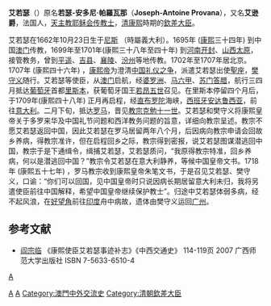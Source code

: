 {{No footnotes|time=2020-05-25T20:47:12+00:00}}
{{NoteTA
|G1=Popes
}}
'''艾若瑟'''（{{bd|1662年|10月17日|1720年|2月7日}}）原名'''若瑟-安多尼·帕羅瓦那'''（'''Joseph-Antoine Provana'''），又名'''艾逊爵'''，法国人，[[天主教|天主教]][[耶稣会|耶稣会]][[传教士|传教士]]，[[清|清]][[康熙|康熙]]時期的[[欽差大臣|欽差大臣]]。

艾若瑟在1662年10月23日生于[[尼斯|尼斯]] （時屬義大利）。1695年 ([[康熙|康熙]]三十四年) 到中国[[澳门|澳门]]传教，1699年至1701年(康熙三十八年至四十年) 到[[河南|河南]][[开封|开封]]、[[山西|山西]][[太原|太原]]，接管教务，曾到[[平遥|平遥]]、[[吉县|吉县]]、[[襄陵|襄陵]]、[[汾州|汾州]]等地传教。1702年至1707年居北京。1707年 (康熙四十六年) ，[[康熙帝|康熙帝]]为澄清[[中国礼仪之争|中国礼仪之争]]，派遣艾若瑟出使[[聖座|聖座]]，[[樊守义|樊守义]]随行。艾若瑟等使臣，从[[澳门|澳门]]启航，经[[婆罗洲|婆罗洲]]、[[马六甲|马六甲]]、[[苏门答腊|苏门答腊]]，航行三四月抵达[[葡萄牙|葡萄牙]]首都[[里斯本|里斯本]]，获葡萄牙国王[[若昂五世|若昂五世]]召见。在里斯本停留四个月后，于1709年(康熙四十八年) 正月再启程，经[[直布罗陀|直布罗陀]]海峡，[[西班牙|西班牙]][[安达鲁西亚|安达鲁西亚]]，前往[[意大利|意大利]]。二月下旬，抵达[[罗马|罗马]]，晋见[[教宗克勉十一世|教宗克勉十一世]]。艾若瑟和樊守义将康熙皇帝关于多罗来华及中国礼节问题和西洋教务问题的旨意，详细向教宗呈述。教宗不愿艾若瑟返回中国，因此艾若瑟在罗马居留两年八个月，后因病向教宗申请会回故乡养病，得教宗准许，但在启程回乡之际，教宗得到密报，说艾若瑟图谋潜逃回中国，教宗于是下通缉令，缉捕艾若瑟，艾若瑟质问，“我原得教宗特准，回乡养病，何以是潜逃回中国？”教宗令艾若瑟在意大利静养，等候中国皇帝文书。1718年 (康熙五十七年) ，罗马教宗收到康熙皇帝朱笔文书，于是召见艾若瑟、樊守义，口谕：“你们可以回国，见中国皇帝时只说因病长期居留意大利未归，我将另遣使臣前往中国解释，希望中国皇帝继续保护教士”。归途中艾若瑟体弱多病，经不起风浪，在[[好望角|好望角]]前往[[印度|印度]]舟中病故，遗体由樊守义运回[[广州|广州]]。

==参考文献==
{{reflist}}

*[[阎宗临|阎宗临]] 《康熙使臣艾若瑟事迹补志》《中西交通史》 114-119页 2007 广西师范大学出版社 ISBN 7-5633-6510-4 

[[Category:在華天主教傳教士|A]]
[[category:来华耶稣会传教士|A]]
[[Category:義大利人|A]]
[[Category:澳門中外交流史|Category:澳門中外交流史]]
[[Category:清朝欽差大臣|Category:清朝欽差大臣]]
